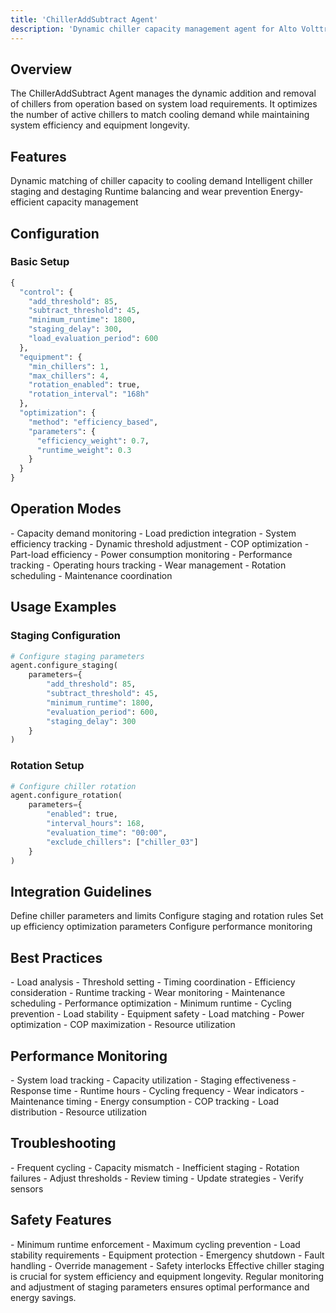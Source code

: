 ```yaml
---
title: 'ChillerAddSubtract Agent'
description: 'Dynamic chiller capacity management agent for Alto Volttron'
---
```


## Overview

The ChillerAddSubtract Agent manages the dynamic addition and removal of chillers from operation based on system load requirements. It optimizes the number of active chillers to match cooling demand while maintaining system efficiency and equipment longevity.

## Features

<CardGroup cols={2}>
  <Card title="Load Management" icon="scale-balanced">
    Dynamic matching of chiller capacity to cooling demand
  </Card>
  <Card title="Staging Control" icon="stairs">
    Intelligent chiller staging and destaging
  </Card>
  <Card title="Equipment Protection" icon="shield">
    Runtime balancing and wear prevention
  </Card>
  <Card title="Efficiency Optimization" icon="leaf">
    Energy-efficient capacity management
  </Card>
</CardGroup>

## Configuration

### Basic Setup

```python
{
  "control": {
    "add_threshold": 85,
    "subtract_threshold": 45,
    "minimum_runtime": 1800,
    "staging_delay": 300,
    "load_evaluation_period": 600
  },
  "equipment": {
    "min_chillers": 1,
    "max_chillers": 4,
    "rotation_enabled": true,
    "rotation_interval": "168h"
  },
  "optimization": {
    "method": "efficiency_based",
    "parameters": {
      "efficiency_weight": 0.7,
      "runtime_weight": 0.3
    }
  }
}
```

## Operation Modes

<AccordionGroup>
  <Accordion title="Load-based Operation">
    - Capacity demand monitoring
    - Load prediction integration
    - System efficiency tracking
    - Dynamic threshold adjustment
  </Accordion>
  
  <Accordion title="Efficiency-based Operation">
    - COP optimization
    - Part-load efficiency
    - Power consumption monitoring
    - Performance tracking
  </Accordion>
  
  <Accordion title="Runtime Balancing">
    - Operating hours tracking
    - Wear management
    - Rotation scheduling
    - Maintenance coordination
  </Accordion>
</AccordionGroup>

## Usage Examples

### Staging Configuration

```python
# Configure staging parameters
agent.configure_staging(
    parameters={
        "add_threshold": 85,
        "subtract_threshold": 45,
        "minimum_runtime": 1800,
        "evaluation_period": 600,
        "staging_delay": 300
    }
)
```

### Rotation Setup

```python
# Configure chiller rotation
agent.configure_rotation(
    parameters={
        "enabled": true,
        "interval_hours": 168,
        "evaluation_time": "00:00",
        "exclude_chillers": ["chiller_03"]
    }
)
```

## Integration Guidelines

<Steps>
  <Step title="System Configuration">
    Define chiller parameters and limits
  </Step>
  <Step title="Control Strategy">
    Configure staging and rotation rules
  </Step>
  <Step title="Optimization Setup">
    Set up efficiency optimization parameters
  </Step>
  <Step title="Monitoring">
    Configure performance monitoring
  </Step>
</Steps>

## Best Practices

<CardGroup cols={2}>
  <Card title="Staging Strategy" icon="layer-group">
    - Load analysis
    - Threshold setting
    - Timing coordination
    - Efficiency consideration
  </Card>
  <Card title="Equipment Management" icon="gears">
    - Runtime tracking
    - Wear monitoring
    - Maintenance scheduling
    - Performance optimization
  </Card>
  <Card title="System Protection" icon="shield-halved">
    - Minimum runtime
    - Cycling prevention
    - Load stability
    - Equipment safety
  </Card>
  <Card title="Energy Efficiency" icon="bolt">
    - Load matching
    - Power optimization
    - COP maximization
    - Resource utilization
  </Card>
</CardGroup>

## Performance Monitoring

<AccordionGroup>
  <Accordion title="Capacity Management">
    - System load tracking
    - Capacity utilization
    - Staging effectiveness
    - Response time
  </Accordion>
  
  <Accordion title="Equipment Health">
    - Runtime hours
    - Cycling frequency
    - Wear indicators
    - Maintenance timing
  </Accordion>
  
  <Accordion title="System Efficiency">
    - Energy consumption
    - COP tracking
    - Load distribution
    - Resource utilization
  </Accordion>
</AccordionGroup>

## Troubleshooting

<CardGroup cols={2}>
  <Card title="Common Issues" icon="triangle-exclamation">
    - Frequent cycling
    - Capacity mismatch
    - Inefficient staging
    - Rotation failures
  </Card>
  <Card title="Solutions" icon="screwdriver-wrench">
    - Adjust thresholds
    - Review timing
    - Update strategies
    - Verify sensors
  </Card>
</CardGroup>

## Safety Features

<AccordionGroup>
  <Accordion title="Operation Limits">
    - Minimum runtime enforcement
    - Maximum cycling prevention
    - Load stability requirements
    - Equipment protection
  </Accordion>
  
  <Accordion title="System Protection">
    - Emergency shutdown
    - Fault handling
    - Override management
    - Safety interlocks
  </Accordion>
</AccordionGroup>

<Note>
  Effective chiller staging is crucial for system efficiency and equipment longevity. Regular monitoring and adjustment of staging parameters ensures optimal performance and energy savings.
</Note> 